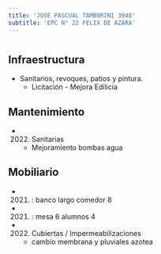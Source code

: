 ```yaml
---
title: 'JOSE PASCUAL TAMBORINI 3948'
subtitle: 'EPC N° 22 FELIX DE AZARA'
---
```


#
## Infraestructura

* Sanitarios, revoques, patios y pintura. 
    + Licitación - Mejora Edilicia 


## Mantenimiento

*  (2022) Sanitarias 
    + Mejoramiento bombas agua


## Mobiliario

*  (2021) : banco largo comedor 8 

*  (2021) : mesa 6 alumnos 4 




*  (2022) Cubiertas / Impermeabilizaciones 
    + cambio membrana y pluviales azotea







